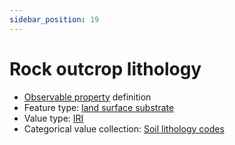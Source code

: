 ```yaml
---
sidebar_position: 19
---
```



# Rock outcrop lithology

- [Observable property](/viewers/dawe-vocabs?uri=https://linked.data.gov.au/def/nrm/5af5cef1-179c-4bae-9037-42196668deff) definition
- Feature type: [land surface substrate](http://linked.data.gov.au/def/tern-cv/aef12cd6-3826-4988-a54c-8578d3fb4c8d)
- Value type: [IRI](https://w3id.org/tern/ontologies/tern/IRI)
- Categorical value collection: [Soil lithology codes](/viewers/dawe-vocabs?uri=https://linked.data.gov.au/def/nrm/1d50eb79-685f-45ea-84b4-627154eddede)

<Example protocolModule="plot-soil-description" observableProperty="https://linked.data.gov.au/def/nrm/5af5cef1-179c-4bae-9037-42196668deff" />
